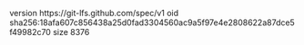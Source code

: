 version https://git-lfs.github.com/spec/v1
oid sha256:18afa607c856438a25d0fad3304560ac9a5f97e4e2808622a87dce5f49982c70
size 8376
